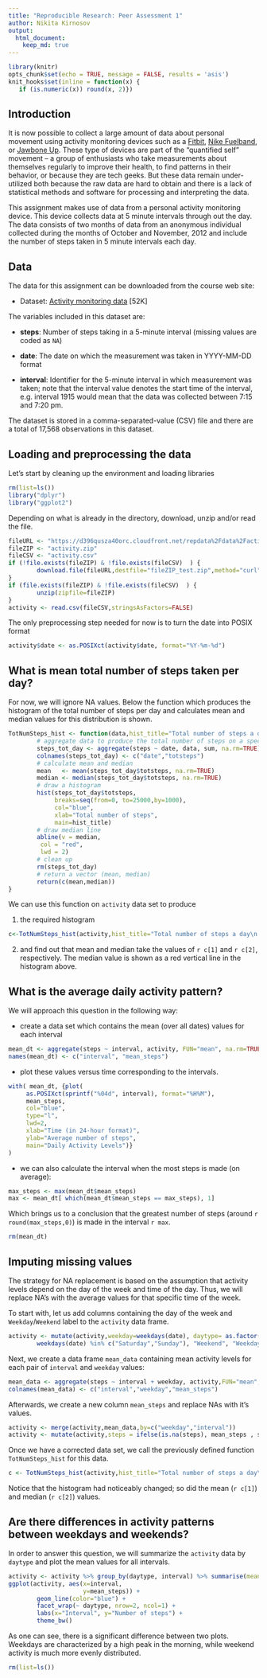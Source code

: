 ```yaml
---
title: "Reproducible Research: Peer Assessment 1"
author: Nikita Kirnosov
output: 
  html_document:
    keep_md: true
---
```

```r
library(knitr)
opts_chunk$set(echo = TRUE, message = FALSE, results = 'asis')
knit_hooks$set(inline = function(x) {
   if (is.numeric(x)) round(x, 2)})
```
## Introduction

It is now possible to collect a large amount of data about personal
movement using activity monitoring devices such as a
[Fitbit](http://www.fitbit.com), [Nike
Fuelband](http://www.nike.com/us/en_us/c/nikeplus-fuelband), or
[Jawbone Up](https://jawbone.com/up). These type of devices are part of
the "quantified self" movement -- a group of enthusiasts who take
measurements about themselves regularly to improve their health, to
find patterns in their behavior, or because they are tech geeks. But
these data remain under-utilized both because the raw data are hard to
obtain and there is a lack of statistical methods and software for
processing and interpreting the data.

This assignment makes use of data from a personal activity monitoring
device. This device collects data at 5 minute intervals through out the
day. The data consists of two months of data from an anonymous
individual collected during the months of October and November, 2012
and include the number of steps taken in 5 minute intervals each day.

## Data

The data for this assignment can be downloaded from the course web
site:

* Dataset: [Activity monitoring data](https://d396qusza40orc.cloudfront.net/repdata%2Fdata%2Factivity.zip) [52K]

The variables included in this dataset are:

* **steps**: Number of steps taking in a 5-minute interval (missing
    values are coded as `NA`)

* **date**: The date on which the measurement was taken in YYYY-MM-DD
    format

* **interval**: Identifier for the 5-minute interval in which
    measurement was taken; note that the interval value denotes 
    the start time of the interval, e.g. interval 1915 would mean
    that the data was collected between 7:15 and 7:20 pm.

The dataset is stored in a comma-separated-value (CSV) file and there
are a total of 17,568 observations in this
dataset.

## Loading and preprocessing the data

Let's start by cleaning up the environment and loading libraries
```r
rm(list=ls())
library("dplyr")
library("ggplot2")
```

Depending on what is already in the directory, download, unzip and/or read the file.
```r
fileURL <- "https://d396qusza40orc.cloudfront.net/repdata%2Fdata%2Factivity.zip"
fileZIP <- "activity.zip"
fileCSV <- "activity.csv"
if (!file.exists(fileZIP) & !file.exists(fileCSV)  ) {
        download.file(fileURL,destfile="fileZIP_test.zip",method="curl")
}
if (file.exists(fileZIP) & !file.exists(fileCSV)  ) {
        unzip(zipfile=fileZIP)
}
activity <- read.csv(fileCSV,stringsAsFactors=FALSE)
```

The only preprocessing step needed for now is to turn the date into POSIX format 
```r
activity$date <- as.POSIXct(activity$date, format="%Y-%m-%d")
```


## What is mean total number of steps taken per day?

For now, we will ignore NA values. 
Below the function which produces the histogram of the total number of steps
per day and calculates mean and median values for this distribution is shown. 

```r
TotNumSteps_hist <- function(data,hist_title="Total number of steps a day"){
        # aggregate data to produce the total number of steps on a specific date
        steps_tot_day <- aggregate(steps ~ date, data, sum, na.rm=TRUE)
        colnames(steps_tot_day) <- c("date","totsteps")
        # calculate mean and median
        mean   <- mean(steps_tot_day$totsteps, na.rm=TRUE)
        median <- median(steps_tot_day$totsteps, na.rm=TRUE)
        # draw a histogram
        hist(steps_tot_day$totsteps, 
             breaks=seq(from=0, to=25000,by=1000),
             col="blue", 
             xlab="Total number of steps", 
             main=hist_title)
        # draw median line
        abline(v = median,
         col = "red",
         lwd = 2)
        # clean up
        rm(steps_tot_day)
        # return a vector (mean, median)
        return(c(mean,median))
}
```

We can use this function on `activity` data set to produce

1. the required histogram

```r
c<-TotNumSteps_hist(activity,hist_title="Total number of steps a day\n (NA removed)")
```

2. and find out that mean and median take the values of `r c[1]` 
and `r c[2]`, respectively. The median value is shown as a red vertical line
in the histogram above.

## What is the average daily activity pattern?

We will approach this question in the following way:

- create a data set which contains the mean (over all dates) values for each interval 

```r
mean_dt <- aggregate(steps ~ interval, activity, FUN="mean", na.rm=TRUE)
names(mean_dt) <- c("interval", "mean_steps")
```

- plot these values versus time corresponding to the intervals.

```r
with( mean_dt, {plot( 
     as.POSIXct(sprintf("%04d", interval), format="%H%M"),
     mean_steps, 
     col="blue",
     type="l", 
     lwd=2, 
     xlab="Time (in 24-hour format)", 
     ylab="Average number of steps", 
     main="Daily Activity Levels")}
)
```

- we can also calculate the interval when the most steps is made (on average):

```r
max_steps <- max(mean_dt$mean_steps)
max <- mean_dt[ which(mean_dt$mean_steps == max_steps), 1]
```

Which brings us to a conclusion that the greatest number of steps 
(around `r round(max_steps,0)`) is made in the interval `r max`.

```r
rm(mean_dt)
```

## Imputing missing values

The strategy for NA replacement is based on the assumption that activity 
levels depend on the day of the week and time of the day. Thus, we will
replace NA's with the average values for that specific time of the week.

To start with, let us add columns containing the day of the week and 
`Weekday`/`Weekend` label to the `activity` data frame.

```r
activity <- mutate(activity,weekday=weekdays(date), daytype= as.factor(ifelse(
        weekdays(date) %in% c("Saturday","Sunday"), "Weekend", "Weekday")))
```

Next, we create a data frame `mean_data` containing mean activity levels for
each pair of `interval` and `weekday` values:

```r
mean_data <- aggregate(steps ~ interval + weekday, activity,FUN="mean",na.rm=TRUE)
colnames(mean_data) <- c("interval","weekday","mean_steps")
```

Afterwards, we create a new column `mean_steps` and replace NAs with it's values.

```r
activity <- merge(activity,mean_data,by=c("weekday","interval"))
activity <- mutate(activity,steps = ifelse(is.na(steps), mean_steps , steps))
```

Once we have a corrected data set, we call the previously defined function 
`TotNumSteps_hist` for this data.

```r
c <- TotNumSteps_hist(activity,hist_title="Total number of steps a day\n (NA filled)")
```

Notice that the histogram had noticeably changed; so did the mean (`r c[1]`) and 
median (`r c[2]`) values.

## Are there differences in activity patterns between weekdays and weekends?

In order to answer this question, we will summarize the `activity` data by `daytype`
and plot the mean values for all intervals.

```r
activity <- activity %>% group_by(daytype, interval) %>% summarise(mean_steps = mean(steps))
ggplot(activity, aes(x=interval,
                     y=mean_steps)) + 
        geom_line(color="blue") + 
        facet_wrap(~ daytype, nrow=2, ncol=1) +
        labs(x="Interval", y="Number of steps") +
        theme_bw()
```

As one can see, there is a significant difference between two plots.
Weekdays are characterized by a high peak in the morning, while 
weekend activity is much more evenly distributed.

```r
rm(list=ls())
```